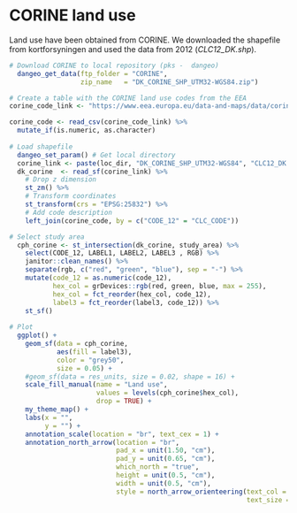 #  CORINE land use 

Land use have been obtained from CORINE. We downloaded the shapefile from kortforsyningen and used the data from 2012 (*CLC12_DK.shp*).

```r

# Download CORINE to local repository (pks -  dangeo)
  dangeo_get_data(ftp_folder = "CORINE",
                  zip_name   = "DK_CORINE_SHP_UTM32-WGS84.zip")

# Create a table with the CORINE land use codes from the EEA
corine_code_link <- "https://www.eea.europa.eu/data-and-maps/data/corine-land-cover-2000-clc2000-250-m-version-9-2007/corine-land-cover-2000-classes-and-rgb-color-codes/clc2000legend.csv/at_download/file"

corine_code <- read_csv(corine_code_link) %>% 
  mutate_if(is.numeric, as.character)
  
# Load shapefile
  dangeo_set_param() # Get local directory
  corine_link <- paste(loc_dir, "DK_CORINE_SHP_UTM32-WGS84", "CLC12_DK.shp", sep = "/")
  dk_corine  <- read_sf(corine_link) %>%
    # Drop z dimension
    st_zm() %>% 
    # Transform coordinates
    st_transform(crs = "EPSG:25832") %>% 
    # Add code description
    left_join(corine_code, by = c("CODE_12" = "CLC_CODE")) 

# Select study area
  cph_corine <- st_intersection(dk_corine, study_area) %>% 
    select(CODE_12, LABEL1, LABEL2, LABEL3 , RGB) %>% 
    janitor::clean_names() %>% 
    separate(rgb, c("red", "green", "blue"), sep = "-") %>% 
    mutate(code_12 = as.numeric(code_12),
           hex_col = grDevices::rgb(red, green, blue, max = 255),
           hex_col = fct_reorder(hex_col, code_12),
           label3 = fct_reorder(label3, code_12)) %>% 
    st_sf()
  
# Plot
  ggplot() +
    geom_sf(data = cph_corine,
            aes(fill = label3),
            color = "grey50",
            size = 0.05) +
    #geom_sf(data = res_units, size = 0.02, shape = 16) +
    scale_fill_manual(name = "Land use",
                      values = levels(cph_corine$hex_col),
                      drop = TRUE) +
    my_theme_map() +
    labs(x = "",
         y = "") +
    annotation_scale(location = "br", text_cex = 1) +
    annotation_north_arrow(location = "br",
                           pad_x = unit(1.50, "cm"),
                           pad_y = unit(0.65, "cm"),
                           which_north = "true",
                           height = unit(0.5, "cm"),
                           width = unit(0.5, "cm"),
                           style = north_arrow_orienteering(text_col = "white",
                                                            text_size = 1))

```
